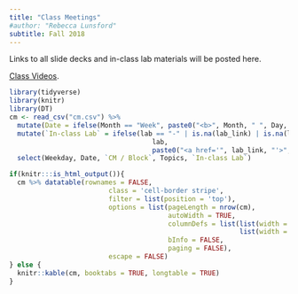 ```yaml
---
title: "Class Meetings"
#author: "Rebecca Lunsford"
subtitle: Fall 2018
---
```


Links to all slide decks and in-class lab materials will be posted here.

[Class Videos](https://echo360.org).

```r
library(tidyverse)
library(knitr)
library(DT)
cm <- read_csv("cm.csv") %>%
  mutate(Date = ifelse(Month == "Week", paste0("<b>", Month, " ", Day, "</b>"), paste(Month, Day))) %>%
  mutate(`In-class Lab` = ifelse(lab == "-" | is.na(lab_link) | is.na(lab_link),
                                    lab,
                                    paste0("<a href='", lab_link, "'>", lab, "</a>"))) %>% 
  select(Weekday, Date, `CM / Block`, Topics, `In-class Lab`)
```

```r
if(knitr:::is_html_output()){
  cm %>% datatable(rownames = FALSE,
                         class = 'cell-border stripe',
                         filter = list(position = 'top'),
                         options = list(pageLength = nrow(cm), 
                                        autoWidth = TRUE,
                                        columnDefs = list(list(width = '300px', targets = c(3)),
                                                          list(width = '20px',  targets = c(0)) ),
                                        bInfo = FALSE,
                                        paging = FALSE),
                         escape = FALSE)
} else {
  knitr::kable(cm, booktabs = TRUE, longtable = TRUE)
}
```
